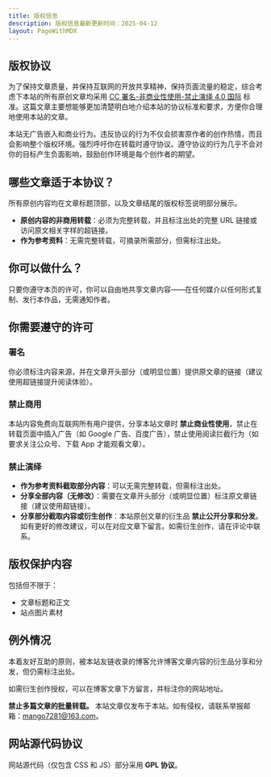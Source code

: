```yaml
---
title: 版权信息
description: 版权信息最新更新时间：2025-04-12
layout: PageWithMDX
---
```


## 版权协议

为了保持文章质量，并保持互联网的开放共享精神，保持页面流量的稳定，综合考虑下本站的所有原创文章均采用 [CC 署名-非商业性使用-禁止演绎 4.0 国际](https://creativecommons.org/licenses/by-nc-nd/4.0/deed.zh-hans) 标准。这篇文章主要想能够更加清楚明白地介绍本站的协议标准和要求，方便你合理地使用本站的文章。

本站无广告嵌入和商业行为。违反协议的行为不仅会损害原作者的创作热情，而且会影响整个版权环境。强烈呼吁你在转载时遵守协议。遵守协议的行为几乎不会对你的目标产生负面影响，鼓励创作环境是每个创作者的期望。

## 哪些文章适于本协议？

所有原创内容均在文章标题顶部，以及文章结尾的版权标签说明部分展示。

- **原创内容的非商用转载**：必须为完整转载，并且标注出处的完整 URL 链接或访问原文相关字样的超链接。
- **作为参考资料**：无需完整转载，可摘录所需部分，但需标注出处。

## 你可以做什么？

只要你遵守本页的许可，你可以自由地共享文章内容——在任何媒介以任何形式复制、发行本作品，无需通知作者。

## 你需要遵守的许可

### 署名

你必须标注内容来源，并在文章开头部分（或明显位置）提供原文章的链接（建议使用超链接提升阅读体验）。

### 禁止商用

本站内容免费向互联网所有用户提供，分享本站文章时 **禁止商业性使用**，禁止在转载页面中插入广告（如 Google 广告、百度广告），禁止使用阅读拦截行为（如要求关注公众号、下载 App 才能观看文章）。

### 禁止演绎

- **作为参考资料截取部分内容**：可以无需完整转载，但需标注出处。
- **分享全部内容（无修改）**：需要在文章开头部分（或明显位置）标注原文章链接（建议使用超链接）。
- **分享部分截取内容或衍生创作**：本站原创文章的衍生品 **禁止公开分享和分发**。如有更好的修改建议，可以在对应文章下留言。如需衍生创作，请在评论中联系。

## 版权保护内容

包括但不限于：

- 文章标题和正文
- 站点图片素材

## 例外情况

本着友好互助的原则，被本站友链收录的博客允许博客文章内容的衍生品分享和分发，但仍需标注出处。

如需衍生创作授权，可以在博客文章下方留言，并标注你的网站地址。

**禁止多篇文章的批量转载。** 本站文章仅发布于本站。如有侵权，请联系举报邮箱：mango7281@163.com。

## 网站源代码协议

网站源代码（仅包含 CSS 和 JS）部分采用 **GPL 协议**。
